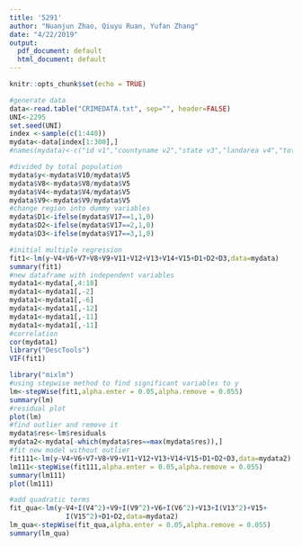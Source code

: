 ```yaml
---
title: '5291'
author: "Nuanjun Zhao, Qiuyu Ruan, Yufan Zhang"
date: "4/22/2019"
output:
  pdf_document: default
  html_document: default
---
```


```r
knitr::opts_chunk$set(echo = TRUE)
```

```r
#generate data
data<-read.table("CRIMEDATA.txt", sep="", header=FALSE)
UNI<-2295
set.seed(UNI)
index <-sample(c(1:440))
mydata<-data[index[1:300],]
#names(mydata)<-c("id v1","countyname v2","state v3","landarea v4","totalpopulation v5","percentofpopulation18 v6","percentofpopulation65 v7","numberofactivephysicians v8","numberofhospitalbed v9","totalseriouscrimes v10","percenthighschoolgraduates v11","percentbachelordegree v12","percentbelowpovertylevel v13","percentunemployment v14","percapitaincome v15","totalpersonalincome v16","geographicregion v17")
```

```r
#divided by total population
mydata$y<-mydata$V10/mydata$V5
mydata$V8<-mydata$V8/mydata$V5
mydata$V4<-mydata$V4/mydata$V5
mydata$V9<-mydata$V9/mydata$V5
#change region into dummy variables
mydata$D1<-ifelse(mydata$V17==1,1,0)
mydata$D2<-ifelse(mydata$V17==2,1,0)
mydata$D3<-ifelse(mydata$V17==3,1,0)
```

```r
#initial multiple regression
fit1<-lm(y~V4+V6+V7+V8+V9+V11+V12+V13+V14+V15+D1+D2+D3,data=mydata)
summary(fit1)
#new dataframe with independent variables
mydata1<-mydata[,4:18]
mydata1<-mydata1[,-2]
mydata1<-mydata1[,-6]
mydata1<-mydata1[,-12]
mydata1<-mydata1[,-11]
mydata1<-mydata1[,-11]
#correlation
cor(mydata1)
library("DescTools")
VIF(fit1)
```

```r
library("mixlm")
#using stepwise method to find significant variables to y
lm<-stepWise(fit1,alpha.enter = 0.05,alpha.remove = 0.055)
summary(lm)
#residual plot
plot(lm)
#find outlier and remove it
mydata$res<-lm$residuals
mydata2<-mydata[-which(mydata$res==max(mydata$res)),]
#fit new model without outlier
fit111<-lm(y~V4+V6+V7+V8+V9+V11+V12+V13+V14+V15+D1+D2+D3,data=mydata2)
lm111<-stepWise(fit111,alpha.enter = 0.05,alpha.remove = 0.055)
summary(lm111)
plot(lm111)
```

```r
#add quadratic terms
fit_qua<-lm(y~V4+I(V4^2)+V9+I(V9^2)+V6+I(V6^2)+V13+I(V13^2)+V15+
              I(V15^2)+D1+D2,data=mydata2)
lm_qua<-stepWise(fit_qua,alpha.enter = 0.05,alpha.remove = 0.055)
summary(lm_qua)
```